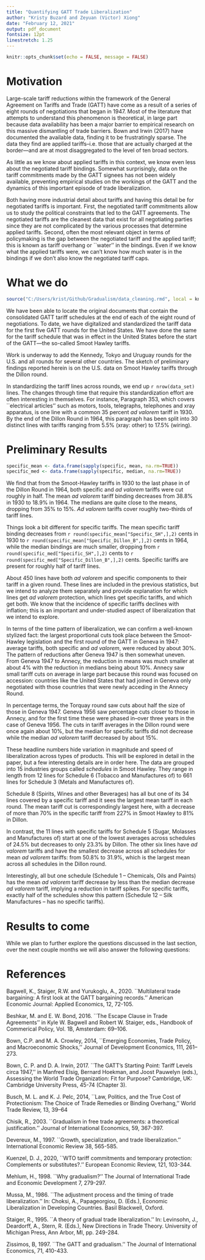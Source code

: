 ```yaml
---
title: "Quantifying GATT Trade Liberalization"
author: "Kristy Buzard and Zeyuan (Victor) Xiong"
date: "February 12, 2021"
output: pdf_document
fontsize: 12pt
linestretch: 1.25
---
```


```r
knitr::opts_chunk$set(echo = FALSE, message = FALSE)
```


# Motivation
Large-scale tariff reductions within the framework of the General Agreement on Tariffs and Trade (GATT) have come as a result of a series of eight rounds of negotiations that began in 1947. Most of the literature that attempts to understand this phenomenon is theoretical, in large part because data availability has been a major barrier to empirical research on this massive dismantling of trade barriers.\footnote{See, for instance, the literature that seeks to explain the gradual nature of this liberalization, e.g. Devereaux (1997) and  Chisik (2003) who focus on exporters; Mussa (1986), Staiger (1995) or Mehlum (1998) on the import-competing story; or Zissimos (2007) on the role of the `withdrawal of equivalent concessions' rule.} Bown and Irwin (2017) have documented the available data, finding it to be frustratingly sparse. The data they find are applied tariffs--i.e. those that are actually charged at the border---and are at most disaggregated to the level of ten broad sectors. 

As little as we know about applied tariffs in this context, we know even less about the negotiated tariff bindings. Somewhat surprisingly, data on the tariff commitments made by the GATT signees has not been widely available, preventing empirical studies on the workings of the GATT and the dynamics of this important episode of trade liberalization.\footnote{One notable exception is Bagwell, Staiger and Yurukoglu (2000) who digitize the bilateral negotiation records for the Torquay Round. In order to use the bilateral data they have, one would have to digitize and combine all of a country's bilateral commitments.}

Both having more industrial detail about tariffs and having this detail be for negotiated tariffs is important. First, the negotiated tariff commitments allow us to study the political constraints that led to the GATT agreements. The negotiated tariffs are the cleanest data that exist for all negotiating parties since they are not complicated by the various processes that determine applied tariffs. Second, often the most relevant object in terms of policymaking is the gap between the negotiated tariff and the applied tariff; this is known as tariff overhang or ``water'' in the bindings.\footnote{See, for instance, Beshkar and Bond (2016), Bown and Crowley (2014), Busch and Pelc (2014), and Kuenzel (2020).} Even if we know what the applied tariffs were, we can’t know how much water is in the bindings if we don’t also know the negotiated tariff caps.

# What we do
```r
source("C:/Users/krist/Github/Gradualism/data_cleaning.rmd", local = knitr::knit_global())
```

We have been able to locate the original documents that contain the consolidated GATT tariff schedules at the end of each of the eight round of negotiations. To date, we have digitalized and standardized the tariff data for the first five GATT rounds for the United States. We have done the same for the tariff schedule that was in effect in the United States before the start of the GATT---the so-called Smoot Hawley tariffs.

Work is underway to add the Kennedy, Tokyo and Uruguay rounds for the U.S. and all rounds for several other countries. The sketch of preliminary findings reported herein is on the U.S. data on Smoot Hawley tariffs through the Dillon round.

In standardizing the tariff lines across rounds, we end up `r nrow(data_set)` lines. The changes through time that require this standardization effort are often interesting in themselves. For instance, Paragraph 353, which covers ``electrical articles'' such as motors, tools, telegraphs, telephones and xray apparatus, is one line with a common 35 percent *ad valorem* tariff in 1930. By the end of the Dillon Round in 1964, this paragraph has been split into 30 distinct lines with tariffs ranging from 5.5% (xray: other) to 17.5% (wiring).

# Preliminary Results

```r
specific_mean <- data.frame(sapply(specific, mean, na.rm=TRUE))
specific_med <- data.frame(sapply(specific, median, na.rm=TRUE))

```

We find that from the Smoot-Hawley tariffs in 1930 to the last phase in of the Dillon Round in 1964, both specific and *ad valorem* tariffs were cut roughly in half. The mean *ad valorem* tariff binding decreases from 38.8% in 1930 to 18.9% in 1964. The medians are quite close to the means, dropping from 35% to 15%. *Ad valorem* tariffs cover roughly two-thirds of tariff lines.

Things look a bit different for specific tariffs. The mean specific tariff binding decreases from `r round(specific_mean["Specific_SH",],2)` cents in 1930 to `r round(specific_mean["Specific_Dillon_B",],2)` cents in 1964, while the median bindings are much smaller, dropping from `r round(specific_med["Specific_SH",],2)` cents to `r round(specific_med["Specific_Dillon_B",],2)` cents. Specific tariffs are present for roughly half of tariff lines.

About 450 lines have both *ad valorem* and specific components to their tariff in a given round. These lines are included in the previous statistics, but we intend to analyze them separately and provide explanation for which lines get *ad valorem* protection, which lines get specific tariffs, and which get both. We know that the incidence of specific tariffs declines with inflation; this is an important and under-studied aspect of liberalization that we intend to explore.

In terms of the time pattern of liberalization, we can confirm a well-known stylized fact: the largest proportional cuts took place between the Smoot-Hawley legislation and the first round of the GATT in Geneva in 1947: average tariffs, both specific and *ad valorem*, were reduced by about 30%. The pattern of reductions after Geneva 1947 is then somewhat uneven. From Geneva 1947 to Annecy, the reduction in means was much smaller at about 4% with the reduction in medians being about 10%. Annecy saw small tariff cuts on average in large part because this round was focused on accession: countries like the United States that had joined in Geneva only negotiated with those countries that were newly acceding in the Annecy Round.

In percentage terms, the Torquay round saw cuts about half the size of those in Geneva 1947. Geneva 1956 saw percentage cuts closer to those in Annecy, and for the first time these were phased in--over three years in the case of Geneva 1956. The cuts in tariff averages in the Dillon round were once again about 10%, but the median for specific tariffs did not decrease while the median *ad valorem* tariff decreased by about 15%.

These headline numbers hide variation in magnitude and speed of liberalization across types of products. This will be explored in detail in the paper, but a few interesting details are in order here. The data are grouped into 15 industries groups called *schedules* in Smoot Hawley. They range in length from 12 lines for Schedule 6 (Tobacco and Manufactures of) to 661 lines for Schedule 3 (Metals and Manufactures of).

Schedule 8 (Spirits, Wines and other Beverages) has all but one of its 34 lines covered by a specific tariff and it sees the largest mean tariff in each round. The mean tariff cut is correspondingly largest here, with a decrease of more than 70% in the specific tariff from 227% in Smoot Hawley to 81% in Dillon.

In contrast, the 11 lines with specific tariffs for Schedule 5 (Sugar, Molasses and Manufactures of) start at one of the lowest averages across schedules of 24.5% but decreases to only 23.3% by Dillon. The other six lines have *ad valorem* tariffs and have the smallest decrease across all schedules for mean *ad valorem* tariffs: from 50.8% to 31.9%, which is the largest mean across all schedules in the Dillon round. 

Interestingly, all but one schedule (Schedule 1 -- Chemicals, Oils and Paints) has the mean *ad valorem* tariff decrease by less than the median decrease *ad valorem* tariff, implying a reduction in tariff spikes. For specific tariffs, exactly half of the schedules show this pattern (Schedule 12 -- Silk Manufactures -- has no specific tariffs). 

# Results to come

While we plan to further explore the questions discussed in the last section, over the next couple months we will also answer the following questions:

\begin{enumerate}
	\item[1.] Which products `suffer' from large tariff cuts and which products continue to receive protection?
	\item[2.] Can we posit an explanation for the variation in both the quantity and speed of liberalization across products?
	\item[3.] Which types of products had ad-valorem versus specific tariffs, and how did this change over time? What role did the presence of specific tariffs, combined with inflation, have in reducing the total level of tariff protection?
	\item[4.] Did any of these patterns change through the final three rounds (Kennedy, Tokyo and Uruguay)?
	\item[5.] How did the commitments of other countries differ from those of the United States? We will digitize and analyze the schedules for several other countries, including Canada as an example of a small, resource-rich developed economy.
\end{enumerate}


# References

Bagwell, K., Staiger, R.W. and Yurukoglu, A., 2020. ``Multilateral trade bargaining: A first look at the GATT bargaining records.'' American Economic Journal: Applied Economics, 12, 72-105.

Beshkar, M. and E. W. Bond, 2016. ``The Escape Clause in Trade Agreements'' in Kyle W. Bagwell and Robert W. Staiger, eds., Handbook of Commerical Policy, Vol. 1B, Amsterdam: 69–106.

Bown, C.P. and M. A. Crowley, 2014, ``Emerging Economies, Trade Policy, and Macroeconomic Shocks,'' Journal of Development Economics, 111, 261–273.

Bown, C. P. and D. A. Irwin, 2017. ``The GATT's Starting Point: Tariff Levels circa 1947,'' in Manfred Elsig, Bernard Hoekman, and Joost Pauwelyn (eds.), Assessing the World Trade Organization: Fit for Purpose? Cambridge, UK: Cambridge University Press, 45-74 (Chapter 3).

Busch, M. L. and K. J. Pelc, 2014, ``Law, Politics, and the True Cost of Protectionism: The Choice of Trade Remedies or Binding Overhang,'' World Trade Review, 13, 39–64

Chisik, R., 2003. ``Gradualism in free trade agreements: a theoretical justification.'' Journal of International Economics, 59, 367-397.

Devereux, M., 1997. ``Growth, specialization, and trade liberalization.'' International Economic Review
38, 565-585.

Kuenzel, D. J., 2020, ``WTO tariff commitments and temporary protection: Complements or substitutes?.'' European Economic Review, 121, 103-344.

Mehlum, H., 1998. ``Why gradualism?'' The Journal of International Trade and Economic Development 7, 279-297.

Mussa, M., 1986. ``The adjustment process and the timing of trade liberalization.'' In: Choksi, A., Papageorgiou, D. (Eds.), Economic Liberalization in Developing Countries. Basil Blackwell, Oxford.

Staiger, R., 1995. ``A theory of gradual trade liberalization.'' In: Levinsohn, J., Deardorff, A., Stern, R. (Eds.), New Directions in Trade Theory. University of Michigan Press, Ann Arbor, MI, pp. 249-284.

Zissimos, B, 1997. ``The GATT and gradualism.'' The Journal of International Economics, 71, 410-433.